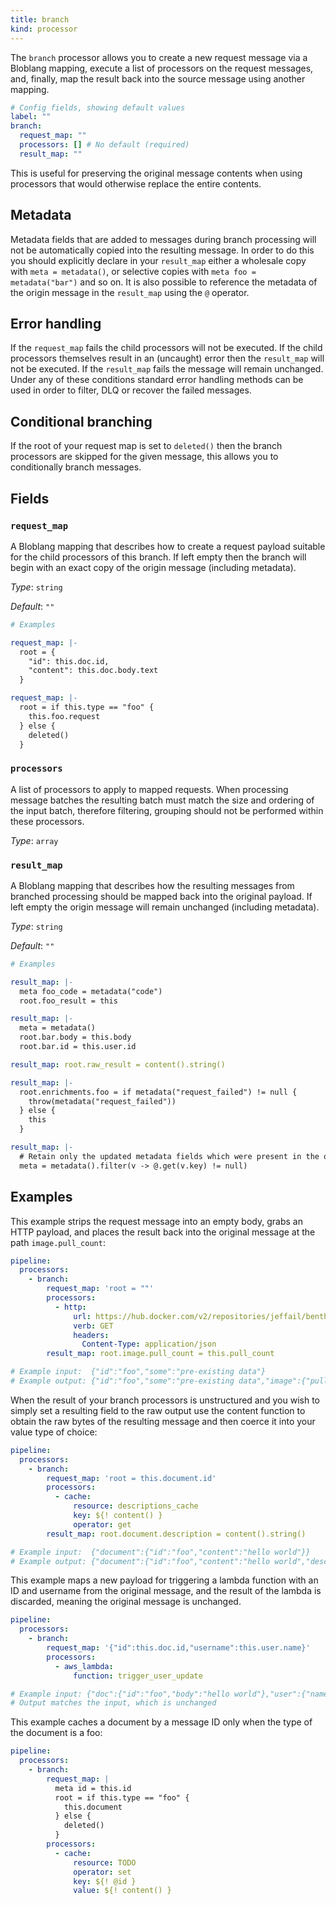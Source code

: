 ```yaml
---
title: branch
kind: processor
---
```


The `branch` processor allows you to create a new request message via a Bloblang mapping, execute a list of processors on the request messages, and, finally, map the result back into the source message using another mapping.

```yml
# Config fields, showing default values
label: ""
branch:
  request_map: ""
  processors: [] # No default (required)
  result_map: ""
```

This is useful for preserving the original message contents when using processors that would otherwise replace the entire contents.

## Metadata

Metadata fields that are added to messages during branch processing will not be automatically copied into the resulting message. In order to do this you should explicitly declare in your `result_map` either a wholesale copy with `meta = metadata()`, or selective copies with `meta foo = metadata("bar")` and so on. It is also possible to reference the metadata of the origin message in the `result_map` using the `@` operator.

## Error handling

If the `request_map` fails the child processors will not be executed. If the child processors themselves result in an (uncaught) error then the `result_map` will not be executed. If the `result_map` fails the message will remain unchanged. Under any of these conditions standard error handling methods can be used in order to filter, DLQ or recover the failed messages.

## Conditional branching

If the root of your request map is set to `deleted()` then the branch processors are skipped for the given message, this allows you to conditionally branch messages.

## Fields

### `request_map`

A Bloblang mapping that describes how to create a request payload suitable for the child processors of this branch. If left empty then the branch will begin with an exact copy of the origin message (including metadata).


*Type*: `string`

*Default*: `""`

```yml
# Examples

request_map: |-
  root = {
  	"id": this.doc.id,
  	"content": this.doc.body.text
  }

request_map: |-
  root = if this.type == "foo" {
  	this.foo.request
  } else {
  	deleted()
  }
```

### `processors`

A list of processors to apply to mapped requests. When processing message batches the resulting batch must match the size and ordering of the input batch, therefore filtering, grouping should not be performed within these processors.


*Type*: `array`


### `result_map`

A Bloblang mapping that describes how the resulting messages from branched processing should be mapped back into the original payload. If left empty the origin message will remain unchanged (including metadata).


*Type*: `string`

*Default*: `""`

```yml
# Examples

result_map: |-
  meta foo_code = metadata("code")
  root.foo_result = this

result_map: |-
  meta = metadata()
  root.bar.body = this.body
  root.bar.id = this.user.id

result_map: root.raw_result = content().string()

result_map: |-
  root.enrichments.foo = if metadata("request_failed") != null {
    throw(metadata("request_failed"))
  } else {
    this
  }

result_map: |-
  # Retain only the updated metadata fields which were present in the origin message
  meta = metadata().filter(v -> @.get(v.key) != null)
```

## Examples

<Tabs>
<TabItem label="HTTP Request">

This example strips the request message into an empty body, grabs an HTTP payload, and places the result back into the original message at the path `image.pull_count`:

```yaml
pipeline:
  processors:
    - branch:
        request_map: 'root = ""'
        processors:
          - http:
              url: https://hub.docker.com/v2/repositories/jeffail/benthos
              verb: GET
              headers:
                Content-Type: application/json
        result_map: root.image.pull_count = this.pull_count

# Example input:  {"id":"foo","some":"pre-existing data"}
# Example output: {"id":"foo","some":"pre-existing data","image":{"pull_count":1234}}
```

</TabItem>
<TabItem label="Non Structured Results">

When the result of your branch processors is unstructured and you wish to simply set a resulting field to the raw output use the content function to obtain the raw bytes of the resulting message and then coerce it into your value type of choice:

```yaml
pipeline:
  processors:
    - branch:
        request_map: 'root = this.document.id'
        processors:
          - cache:
              resource: descriptions_cache
              key: ${! content() }
              operator: get
        result_map: root.document.description = content().string()

# Example input:  {"document":{"id":"foo","content":"hello world"}}
# Example output: {"document":{"id":"foo","content":"hello world","description":"this is a cool doc"}}
```

</TabItem>
<TabItem label="Lambda Function">

This example maps a new payload for triggering a lambda function with an ID and username from the original message, and the result of the lambda is discarded, meaning the original message is unchanged.

```yaml
pipeline:
  processors:
    - branch:
        request_map: '{"id":this.doc.id,"username":this.user.name}'
        processors:
          - aws_lambda:
              function: trigger_user_update

# Example input: {"doc":{"id":"foo","body":"hello world"},"user":{"name":"fooey"}}
# Output matches the input, which is unchanged
```

</TabItem>
<TabItem label="Conditional Caching">

This example caches a document by a message ID only when the type of the document is a foo:

```yaml
pipeline:
  processors:
    - branch:
        request_map: |
          meta id = this.id
          root = if this.type == "foo" {
            this.document
          } else {
            deleted()
          }
        processors:
          - cache:
              resource: TODO
              operator: set
              key: ${! @id }
              value: ${! content() }
```

</TabItem>
</Tabs>


